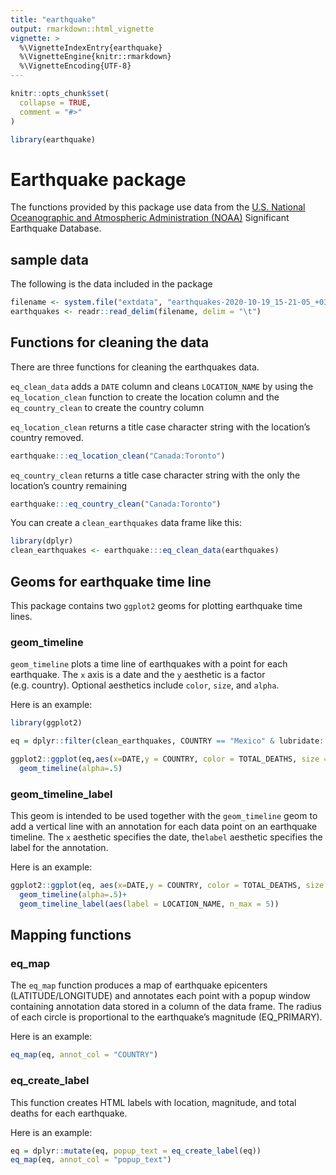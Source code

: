 ```yaml
---
title: "earthquake"
output: rmarkdown::html_vignette
vignette: >
  %\VignetteIndexEntry{earthquake}
  %\VignetteEngine{knitr::rmarkdown}
  %\VignetteEncoding{UTF-8}
---
```


```r
knitr::opts_chunk$set(
  collapse = TRUE,
  comment = "#>"
)
```

```r
library(earthquake)
```


# Earthquake package

The functions provided by this package use data from the [U.S. National Oceanographic and Atmospheric Administration (NOAA)](https://www.ngdc.noaa.gov/nndc/struts/form?t=101650&s=1&d=1) Significant Earthquake Database. 

## sample data

The following is the data included in the package


```r
filename <- system.file("extdata", "earthquakes-2020-10-19_15-21-05_+0300.tsv", package = "earthquake")
earthquakes <- readr::read_delim(filename, delim = "\t")
```

## Functions for cleaning the data

There are three functions for cleaning the earthquakes data.

`eq_clean_data` adds a `DATE` column and cleans `LOCATION_NAME` by using the 
`eq_location_clean` function to create the location column and the `eq_country_clean`
to create the country column

`eq_location_clean` returns a title case character string with the location's 
country removed. 

```r
earthquake:::eq_location_clean("Canada:Toronto")
```

`eq_country_clean` returns a title case character string with the only the 
location's country remaining

```r
earthquake:::eq_country_clean("Canada:Toronto")
```

You can create a `clean_earthquakes` data frame like this:

```r
library(dplyr)
clean_earthquakes <- earthquake:::eq_clean_data(earthquakes)
```

## Geoms for earthquake time line

This package contains two `ggplot2` geoms for plotting earthquake time lines.

### geom_timeline

`geom_timeline` plots a time line of earthquakes with a point for each earthquake. The `x` axis is a date and the `y` aesthetic is a factor (e.g. country). Optional aesthetics include `color`, `size`, and `alpha`.

Here is an example:

```r
library(ggplot2)

eq = dplyr::filter(clean_earthquakes, COUNTRY == "Mexico" & lubridate::year(DATE) >= 2000)

ggplot2::ggplot(eq,aes(x=DATE,y = COUNTRY, color = TOTAL_DEATHS, size = TOTAL_DEATHS)) +
  geom_timeline(alpha=.5)
```

### geom_timeline_label

This geom is intended to be used together with the `geom_timeline` geom to add a vertical line with an annotation for each data point on an earthquake timeline. The `x` aesthetic specifies the date, the`label` aesthetic specifies the label for the annotation.

Here is an example:

```r

ggplot2::ggplot(eq, aes(x=DATE,y = COUNTRY, color = TOTAL_DEATHS, size = TOTAL_DEATHS)) +
  geom_timeline(alpha=.5)+
  geom_timeline_label(aes(label = LOCATION_NAME, n_max = 5))
```

## Mapping functions

### eq_map

The `eq_map` function produces a map of earthquake epicenters (LATITUDE/LONGITUDE) and annotates each point with a popup window containing annotation data stored in a column of the data frame. The radius of each circle is proportional to the earthquake's magnitude (EQ_PRIMARY).

Here is an example:

```r
eq_map(eq, annot_col = "COUNTRY")
```

### eq_create_label

This function creates HTML labels with location, magnitude, and total deaths for each earthquake.

Here is an example:

```r
eq = dplyr::mutate(eq, popup_text = eq_create_label(eq))
eq_map(eq, annot_col = "popup_text")
```



